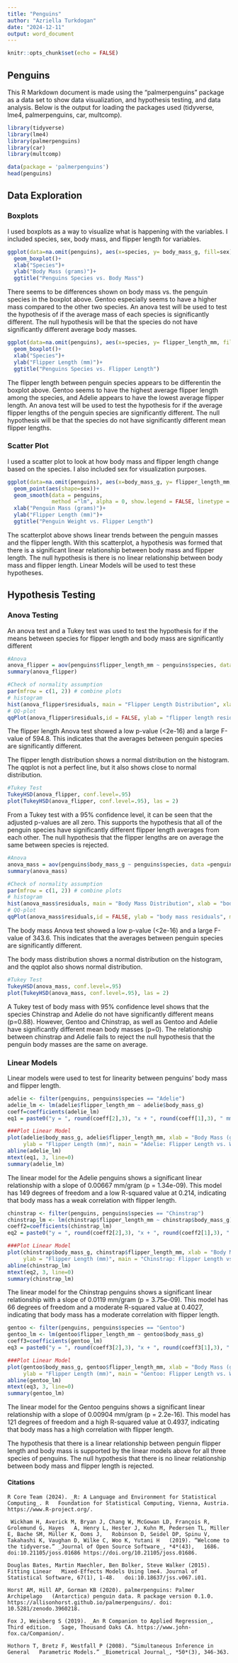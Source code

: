 ---
title: "Penguins"
author: "Azriella Turkdogan"
date: "2024-12-11"
output: word_document
---

```{r setup, include=FALSE}
knitr::opts_chunk$set(echo = FALSE)
```

## Penguins

This R Markdown document is made using the "palmerpenguins" package as a data set to show data visualization, and hypothesis testing, and data analysis. Below is the output for loading the packages used (tidyverse, lme4, palmerpenguins, car, multcomp).

```{r data}
library(tidyverse)
library(lme4)
library(palmerpenguins)
library(car)
library(multcomp)

data(package = 'palmerpenguins')
head(penguins)
```

## Data Exploration

### Boxplots

I used boxplots as a way to visualize what is happening with the variables. I included species, sex, body mass, and flipper length for variables.

```{r boxplots - body mass}
ggplot(data=na.omit(penguins), aes(x=species, y= body_mass_g, fill=sex))+
  geom_boxplot()+
  xlab("Species")+
  ylab("Body Mass (grams)")+
  ggtitle("Penguins Species vs. Body Mass")
```

There seems to be differences shown on body mass vs. the penguin species in the boxplot above. Gentoo especially seems to have a higher mass compared to the other two species. An anova test will be used to test the hypothesis of if the average mass of each species is significantly different. The null hypothesis will be that the species do not have significantly different average body masses.

```{r boxplot - flipper length}
ggplot(data=na.omit(penguins), aes(x=species, y= flipper_length_mm, fill=sex))+
  geom_boxplot()+
  xlab("Species")+
  ylab("Flipper Length (mm)")+
  ggtitle("Penguins Species vs. Flipper Length")
```

The flipper length between penguin species appears to be differentin the boxplot above. Gentoo seems to have the highest average flipper length among the species, and Adelie appears to have the lowest average flipper length. An anova test will be used to test the hypothesis for if the average flipper lengths of the penguin species are significantly different. The null hypothesis will be that the species do not have significantly different mean flipper lengths.

### Scatter Plot

I used a scatter plot to look at how body mass and flipper length change based on the species. I also included sex for visualization purposes.

```{r scatterplot}
ggplot(data=na.omit(penguins), aes(x=body_mass_g, y= flipper_length_mm, color=species))+
  geom_point(aes(shape=sex))+
  geom_smooth(data = penguins, 
              method ="lm", alpha = 0, show.legend = FALSE, linetype = 'solid') +
  xlab("Penguin Mass (grams)")+
  ylab("Flipper Length (mm)")+
  ggtitle("Penguin Weight vs. Flipper Length")
```

The scatterplot above shows linear trends between the penguin masses and the flipper length. With this scatterplot, a hypothesis was formed that there is a significant linear relationship between body mass and flipper length. The null hypothesis is there is no linear relationship between body mass and flipper length. Linear Models will be used to test these hypotheses.

## Hypothesis Testing

### Anova Testing

An anova test and a Tukey test was used to test the hypothesis for if the means between species for flipper length and body mass are significantly different

```{r ANOVA - flipper length}
#Anova
anova_flipper = aov(penguins$flipper_length_mm ~ penguins$species, data =penguins)
summary(anova_flipper)

#Check of normality assumption
par(mfrow = c(1, 2)) # combine plots
# histogram
hist(anova_flipper$residuals, main = "Flipper Length Distribution", xlab = "flipper length residuals")
# QQ-plot
qqPlot(anova_flipper$residuals,id = FALSE, ylab = "flipper length residuals", main = "qqplot")
```

The flipper length Anova test showed a low p-value (\<2e-16) and a large F-value of 594.8. This indicates that the averages between penguin species are significantly different.

The flipper length distribution shows a normal distribution on the histogram. The qqplot is not a perfect line, but it also shows close to normal distribution.

```{r Tukey - Flipper Length}

#Tukey Test
TukeyHSD(anova_flipper, conf.level=.95) 
plot(TukeyHSD(anova_flipper, conf.level=.95), las = 2)
```

From a Tukey test with a 95% confidence level, it can be seen that the adjusted p-values are all zero. This supports the hypothesis that all of the penguin species have significantly different flipper length averages from each other. The null hypothesis that the flipper lengths are on average the same between species is rejected.

```{r ANOVA - body mass}
#Anova
anova_mass = aov(penguins$body_mass_g ~ penguins$species, data =penguins)
summary(anova_mass)

#Check of normality assumption
par(mfrow = c(1, 2)) # combine plots
# histogram
hist(anova_mass$residuals, main = "Body Mass Distribution", xlab = "body mass residuals")
# QQ-plot
qqPlot(anova_mass$residuals,id = FALSE, ylab = "body mass residuals", main = "qqplot")
```

The body mass Anova test showed a low p-value (\<2e-16) and a large F-value of 343.6. This indicates that the averages between penguin species are significantly different.

The body mass distribution shows a normal distribution on the histogram, and the qqplot also shows normal distribution.

```{r Tukey - body mass}
#Tukey Test
TukeyHSD(anova_mass, conf.level=.95) 
plot(TukeyHSD(anova_mass, conf.level=.95), las = 2)
```

A Tukey test of body mass with 95% confidence level shows that the species Chinstrap and Adelie do not have significantly different means (p=0.88). However, Gentoo and Chinstrap, as well as Gentoo and Adelie have significantly different mean body masses (p=0). The relationship between chinstrap and Adelie fails to reject the null hypothesis that the penguin body masses are the same on average.

### Linear Models

Linear models were used to test for linearity between penguins' body mass and flipper length.

```{r Adelie - Linear Model}
adelie <- filter(penguins, penguins$species == "Adelie")
adelie_lm <- lm(adelie$flipper_length_mm ~ adelie$body_mass_g)
coeff=coefficients(adelie_lm)
eq1 = paste0("y = ", round(coeff[2],3), "x + ", round(coeff[1],3), " mm/g") #linear equation

###Plot Linear Model
plot(adelie$body_mass_g, adelie$flipper_length_mm, xlab = "Body Mass (g)",
     ylab = "Flipper Length (mm)", main = "Adelie: Flipper Length vs. Weight")
abline(adelie_lm)
mtext(eq1, 3, line=0)
summary(adelie_lm)

```

The linear model for the Adelie penguins shows a significant linear relationship with a slope of 0.00667 mm/gram (p = 1.34e-09). This model has 149 degrees of freedom and a low R-squared value at 0.214, indicating that body mass has a weak correlation with flipper length.

```{r Chinstrap - Linear Model}
chinstrap <- filter(penguins, penguins$species == "Chinstrap")
chinstrap_lm <- lm(chinstrap$flipper_length_mm ~ chinstrap$body_mass_g)
coeff2=coefficients(chinstrap_lm)
eq2 = paste0("y = ", round(coeff2[2],3), "x + ", round(coeff2[1],3), " mm/g") #linear equation

###Plot Linear Model
plot(chinstrap$body_mass_g, chinstrap$flipper_length_mm, xlab = "Body Mass (g)",
     ylab = "Flipper Length (mm)", main = "Chinstrap: Flipper Length vs. Weight")
abline(chinstrap_lm)
mtext(eq2, 3, line=0)
summary(chinstrap_lm)
```

The linear model for the Chinstrap penguins shows a significant linear relationship with a slope of 0.0119 mm/gram (p = 3.75e-09). This model has 66 degrees of freedom and a moderate R-squared value at 0.4027, indicating that body mass has a moderate correlation with flipper length.

```{r Gentoo Linear Model}
gentoo <- filter(penguins, penguins$species == "Gentoo")
gentoo_lm <- lm(gentoo$flipper_length_mm ~ gentoo$body_mass_g)
coeff3=coefficients(gentoo_lm)
eq3 = paste0("y = ", round(coeff3[2],3), "x + ", round(coeff3[1],3), " mm/g") #linear equation

###Plot Linear Model
plot(gentoo$body_mass_g, gentoo$flipper_length_mm, xlab = "Body Mass (g)",
     ylab = "Flipper Length (mm)", main = "Gentoo: Flipper Length vs. Weight")
abline(gentoo_lm)
mtext(eq3, 3, line=0)
summary(gentoo_lm)
```

The linear model for the Gentoo penguins shows a significant linear relationship with a slope of 0.00904 mm/gram (p = 2.2e-16). This model has 121 degrees of freedom and a high R-squared value at 0.4937, indicating that body mass has a high correlation with flipper length.

The hypothesis that there is a linear relationship between penguin flipper length and body mass is supported by the linear models above for all three species of penguins. The null hypothesis that there is no linear relationship between body mass and flipper length is rejected.

#### Citations

```         
R Core Team (2024). _R: A Language and Environment for Statistical Computing_. R   Foundation for Statistical Computing, Vienna, Austria.   https://www.R-project.org/.
```

```         
 Wickham H, Averick M, Bryan J, Chang W, McGowan LD, François R, Grolemund G, Hayes   A, Henry L, Hester J, Kuhn M, Pedersen TL, Miller E, Bache SM, Müller K, Ooms J,   Robinson D, Seidel DP, Spinu V, Takahashi K, Vaughan D, Wilke C, Woo K, Yutani H   (2019). “Welcome to the tidyverse.” _Journal of Open Source Software_, *4*(43),   1686. doi:10.21105/joss.01686 https://doi.org/10.21105/joss.01686.
```

```         
Douglas Bates, Martin Maechler, Ben Bolker, Steve Walker (2015). Fitting Linear   Mixed-Effects Models Using lme4. Journal of Statistical Software, 67(1), 1-48.   doi:10.18637/jss.v067.i01.
```

```         
Horst AM, Hill AP, Gorman KB (2020). palmerpenguins: Palmer Archipelago   (Antarctica) penguin data. R package version 0.1.0.   https://allisonhorst.github.io/palmerpenguins/. doi: 10.5281/zenodo.3960218.
```

```         
Fox J, Weisberg S (2019). _An R Companion to Applied Regression_, Third edition.   Sage, Thousand Oaks CA. https://www.john-fox.ca/Companion/. 
```

```         
Hothorn T, Bretz F, Westfall P (2008). “Simultaneous Inference in General   Parametric Models.” _Biometrical Journal_, *50*(3), 346-363. 
```
